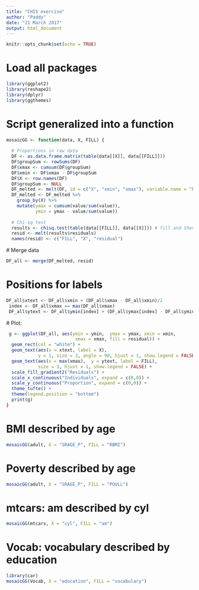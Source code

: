 ---
title: "CHIS exercise"
author: "Paddy"
date: "21 March 2017"
output: html_document
---

```{r setup, include=FALSE}
knitr::opts_chunk$set(echo = TRUE)
```
# Load all packages

```{r}
library(ggplot2)
library(reshape2)
library(dplyr)
library(ggthemes)
```

# Script generalized into a function

```{r}
mosaicGG <- function(data, X, FILL) {
  
  # Proportions in raw data
  DF <- as.data.frame.matrix(table(data[[X]], data[[FILL]]))
  DF$groupSum <- rowSums(DF)
  DF$xmax <- cumsum(DF$groupSum)
  DF$xmin <- DF$xmax - DF$groupSum
  DF$X <- row.names(DF)
  DF$groupSum <- NULL
  DF_melted <- melt(DF, id = c("X", "xmin", "xmax"), variable.name = "FILL")
  DF_melted <- DF_melted %>% 
    group_by(X) %>% 
    mutate(ymax = cumsum(value/sum(value)),
           ymin = ymax - value/sum(value))
  
  # Chi-sq test
  results <- chisq.test(table(data[[FILL]], data[[X]])) # fill and then x
  resid <- melt(results$residuals)
  names(resid) <- c("FILL", "X", "residual")
```

  # Merge data
  
 ```{r}
DF_all <- merge(DF_melted, resid)
```
# Positions for labels 
 ```{r}
DF_all$xtext <- DF_all$xmin + (DF_all$xmax - DF_all$xmin)/2
  index <- DF_all$xmax == max(DF_all$xmax)
  DF_all$ytext <- DF_all$ymin[index] + (DF_all$ymax[index] - DF_all$ymin[index])/2
``` 
  
  
  
  # Plot:
```{r}
 g <- ggplot(DF_all, aes(ymin = ymin,  ymax = ymax, xmin = xmin, 
                          xmax = xmax, fill = residual)) + 
  geom_rect(col = "white") +
  geom_text(aes(x = xtext, label = X),
            y = 1, size = 3, angle = 90, hjust = 1, show.legend = FALSE) +
  geom_text(aes(x = max(xmax),  y = ytext, label = FILL),
            size = 3, hjust = 1, show.legend = FALSE) +
  scale_fill_gradient2("Residuals") +
  scale_x_continuous("Individuals", expand = c(0,0)) +
  scale_y_continuous("Proportion", expand = c(0,0)) +
  theme_tufte() +
  theme(legend.position = "bottom")
  print(g)
}
```
# BMI described by age
```{r}
mosaicGG(adult, X = "SRAGE_P", FILL = "RBMI")
```

# Poverty described by age
```{r}
mosaicGG(adult, X = "SRAGE_P", FILL = "POVLL")
```

# mtcars: am described by cyl
```{r}
mosaicGG(mtcars, X = "cyl", FILL = "am")
```

# Vocab: vocabulary described by education
```{r}
library(car)
mosaicGG(Vocab, X = "education", FILL = "vocabulary")
```
